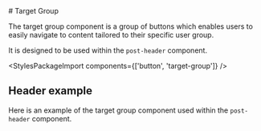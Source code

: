 
<Meta of={TargetGroup} />

<div className="docs-title">
  # Target Group

<link-design of={JSON.stringify(TargetGroup)}></link-design>

</div>

<div className="lead">
  The target group component is a group of buttons which enables users to easily navigate to content
  tailored to their specific user group.

It is designed to be used within the <code>post-header</code> component.

</div>

<Canvas sourceState="shown" of={TargetGroup.Default} />
<div className="hide-col-default">
  <Controls of={TargetGroup.Default} />
</div>

<StylesPackageImport components={['button', 'target-group']} />

## Header example

Here is an example of the target group component used within the <code>post-header</code> component.

<Canvas sourceState="hidden" of={Header.WithTargetGroup} />
